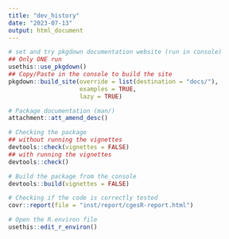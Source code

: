 ```yaml
---
title: "dev_history"
date: "2023-07-13"
output: html_document
---
```


```r
# set and try pkgdown documentation website (run in console)
## Only ONE run
usethis::use_pkgdown() 
## Copy/Paste in the console to build the site
pkgdown::build_site(override = list(destination = "docs/"),
                    examples = TRUE,
                    lazy = TRUE) 

# Package documentation (man/)
attachment::att_amend_desc()

# Checking the package
## without running the vignettes
devtools::check(vignettes = FALSE)
## with running the vignettes
devtools::check()

# Build the package from the console
devtools::build(vignettes = FALSE)

# Checking if the code is correctly tested
covr::report(file = "inst/report/cgesR-report.html")

# Open the R.environ file
usethis::edit_r_environ()
```

